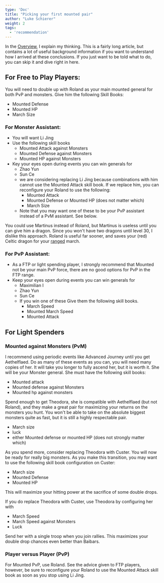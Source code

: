 ```yaml
---
type: 'Doc'
title: "Picking your first mounted pair"
author: "Luke Schierer"
weight: 2
tags: 
  - 'recommendation'
---
```


In the [Overview][], I explain my thinking.  This is a fairly long article, but
contains a lot of useful background information if you want to understand how I
arrived at these conclusions. If you just want to be told what to do, you can
skip it and dive right in here. 

[Overview]: <overview>

## For Free to Play Players:

You will need to double up with Roland as your main mounted general for both
PvP and monsters.  Give him the following Skill Books:
* Mounted Defense
* Mounted HP
* March Size

### For Monster Assistant:
* You will want Li Jing
* Use the following skill books
  * Mounted Attack against Monsters
  * Mounted Defense against Monsters
  * Mounted HP against Monsters
* Key your eyes open during events you can win generals for
  * Zhao Yun 
  * Sun Ce
  * we are considering replacing Li Jing because combinations with
    him cannot use the Mounted Attack skill book.  If we replace him, you can
    reconfigure your Roland to use the following:
    * Mounted Attack
    * Mounted Defense or Mounted HP (does not matter which)
    * March Size
  * Note that you may want one of these to be your PvP assistant instead of a
    PvM assistant. See below. 

You could use Martinus instead of Roland, but Martinus is useless until you can
give him a dragon.  Since you won't have two dragons until level 30, I dislike
this approach.  Roland is useful far sooner, and saves your (red) Celtic dragon
for your [ranged][] march.

[ranged]: <ranged>

### For PvP Assistant:
* As a FTP or light spending player, I strongly recommend that Mounted not
  be your main PvP force, there are no good options for PvP in the FTP
  range.
* Keep your eyes open during events you can win generals for
  * Maximilian I 
  * Zhao Yun 
  * Sun Ce 
  * If you win one of these Give them the following
    skill books.
    * March Speed
    * Mounted March Speed
    * Mounted Attack

## For Light Spenders

### Mounted against Monsters (PvM)
I recommend using periodic events like Advanced Journey until you get
Aethelflaed.  Do as many of these events as you can, you will need many copies
of her.  It will take you longer to fully ascend her, but it is worth it.  She
will be your Monster general.  She must have the following skill books:
* Mounted attack
* Mounted defense against Monsters
* Mounted hp against monsters

Spend enough to get Theodora, she is compatible with Aethelflaed (but not
Roland), and they make a great pair for maximizing your returns on the monsters
you hunt.  You won't be able to take on the absolute biggest monsters quite as
fast, but it is still a highly respectable pair.
* March size
* luck
* either Mounted defense or mounted HP (does not strongly matter which)

As you spend more, consider replacing Theodora with Custer.  You will now be
ready for really big monsters.  As you make this transition, you may want to
use the following skill book configuration on Custer:
* March size
* Mounted Defense
* Mounted HP

This will maximize your hitting power at the sacrifice of some double drops.

If you do replace Theodora with Custer, use Theodora by configuring her with
* March Speed
* March Speed against Monsters
* Luck

Send her with a single troop when you join rallies.  This maximizes your double
drop chances even better than Baibars. 

### Player versus Player (PvP) 
For Mounted PvP, use Roland.  See the advice given to FTP players, however, be
sure to reconfigure your Roland to use the Mounted Attack skill book as soon as
you stop using Li Jing.

